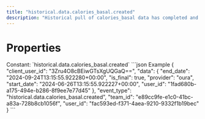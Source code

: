 ```yaml
---
title: "historical.data.calories_basal.created"
description: "Historical pull of calories_basal data has completed and you can now pull data for this resource."
---
```

# Properties
<ResponseField name="event_type" type="const string" required="true">
Constant: `historical.data.calories_basal.created`
</ResponseField>
<ResponseField name="team_id" type="string" required="true">
</ResponseField>
<ResponseField name="user_id" type="string" required="true">
</ResponseField>
<ResponseField name="client_user_id" type="string" required="true">
</ResponseField>
<ResponseField name="data" type="HistoricalDataCreated" required="true">
<Expandable title="HistoricalDataCreated" defaultOpen="true">
<ResponseField name="user_id" type="string" required="true">
</ResponseField>
<ResponseField name="start_date" type="string" required="true">
</ResponseField>
<ResponseField name="end_date" type="string" required="true">
</ResponseField>
<ResponseField name="is_final" type="boolean" required="true">
</ResponseField>
<ResponseField name="provider" type="string" required="true">
</ResponseField>
</Expandable>
</ResponseField>
<ResponseExample>
```json Example
{
  "client_user_id": "3Zru4O8cBEiwGTsXgUQGaQ==",
  "data": {
    "end_date": "2024-09-24T13:15:55.922280+00:00",
    "is_final": true,
    "provider": "oura",
    "start_date": "2024-06-26T13:15:55.922227+00:00",
    "user_id": "1fad680b-a175-494e-b286-8f9ee7e77d45"
  },
  "event_type": "historical.data.calories_basal.created",
  "team_id": "e89cc9fe-e1c0-41bc-a83a-728b8cb1056f",
  "user_id": "fac593ed-f371-4aea-9210-9332f1b19bec"
}
```
</ResponseExample>
